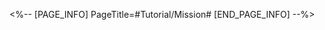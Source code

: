 <%-- [PAGE_INFO]
PageTitle=#Tutorial/Mission#
[END_PAGE_INFO] --%>
{{Tutorial
|sort      = 320101
|title     = Mission
|subtitle  = 
|type      = System
|about     = 
|image1    = Tutorial Mission 1.png{{subst:void|<!--$UPLOAD:<<SpriteOutput/TutorialPic/TutorialPage_320101.png>-<Tutorial Mission 1.png>-<Tutorial Files>>-->}}
|text1     = Aside from completing {{Color|h|nobold=1|Trailblaze Missions}} to progress the storyline, other missions can also be encountered in the exploration.
|image2    = Tutorial Mission 2.png{{subst:void|<!--$UPLOAD:<<SpriteOutput/TutorialPic/TutorialPage_320102.png>-<Tutorial Mission 2.png>-<Tutorial Files>>-->}}
|text2     = After exploring certain areas in-depth, {{Color|h|nobold=1|Adventure Missions}} can be received from people there, so you become more familiar with the different worlds.
|image3    = Tutorial Mission 3.png{{subst:void|<!--$UPLOAD:<<SpriteOutput/TutorialPic/TutorialPage_320103.png>-<Tutorial Mission 3.png>-<Tutorial Files>>-->}}
|text3     = Completing {{Color|h|nobold=1|certain missions}} allows you to invite companions that you meet in your journey onto the Astral Express.
|image4    = Tutorial Mission 4.png{{subst:void|<!--$UPLOAD:<<SpriteOutput/TutorialPic/TutorialPage_320104.png>-<Tutorial Mission 4.png>-<Tutorial Files>>-->}}
|text4     = Aside from that, you can also complete {{Color|h|nobold=1|Daily Missions}} to obtain corresponding rewards.
}}